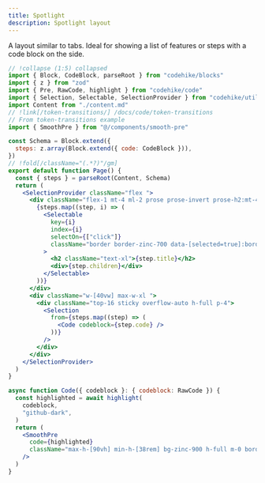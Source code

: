 ```yaml
---
title: Spotlight
description: Spotlight layout
---
```



A layout similar to tabs. Ideal for showing a list of features or steps with a code block on the side.

<LayoutDemo name="spotlight">

```jsx page.jsx
// !collapse (1:5) collapsed
import { Block, CodeBlock, parseRoot } from "codehike/blocks"
import { z } from "zod"
import { Pre, RawCode, highlight } from "codehike/code"
import { Selection, Selectable, SelectionProvider } from "codehike/utils"
import Content from "./content.md"
// !link[/token-transitions/] /docs/code/token-transitions
// From token-transitions example
import { SmoothPre } from "@/components/smooth-pre"

const Schema = Block.extend({
  steps: z.array(Block.extend({ code: CodeBlock })),
})
// !fold[/className="(.*?)"/gm]
export default function Page() {
  const { steps } = parseRoot(Content, Schema)
  return (
    <SelectionProvider className="flex ">
      <div className="flex-1 mt-4 ml-2 prose prose-invert prose-h2:mt-4">
        {steps.map((step, i) => (
          <Selectable
            key={i}
            index={i}
            selectOn={["click"]}
            className="border border-zinc-700 data-[selected=true]:border-blue-400 px-5 py-2 mb-4 rounded bg-zinc-900 cursor-pointer hover:bg-zinc-800 transition-colors duration-200 ease-in-out"
          >
            <h2 className="text-xl">{step.title}</h2>
            <div>{step.children}</div>
          </Selectable>
        ))}
      </div>
      <div className="w-[40vw] max-w-xl ">
        <div className="top-16 sticky overflow-auto h-full p-4">
          <Selection
            from={steps.map((step) => (
              <Code codeblock={step.code} />
            ))}
          />
        </div>
      </div>
    </SelectionProvider>
  )
}

async function Code({ codeblock }: { codeblock: RawCode }) {
  const highlighted = await highlight(
    codeblock,
    "github-dark",
  )
  return (
    <SmoothPre
      code={highlighted}
      className="max-h-[90vh] min-h-[38rem] bg-zinc-900 h-full m-0 border border-zinc-700 "
    />
  )
}
```

</LayoutDemo>
